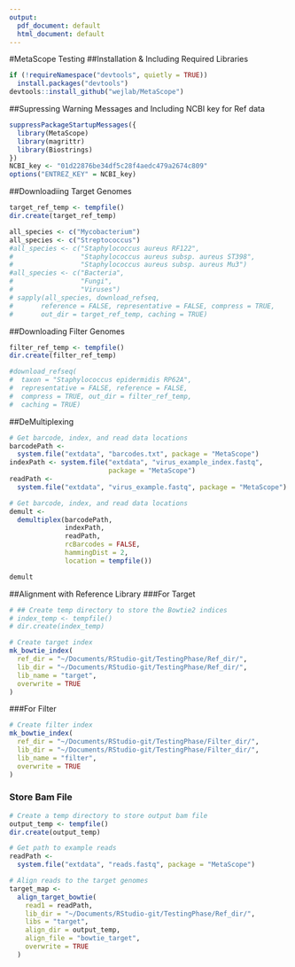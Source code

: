 ```yaml
---
output:
  pdf_document: default
  html_document: default
---
```

#MetaScope Testing
##Installation & Including Required Libraries
```r

if (!requireNamespace("devtools", quietly = TRUE))
  install.packages("devtools")
devtools::install_github("wejlab/MetaScope")

```

##Supressing Warning Messages and Including NCBI key for Ref data 
```r

suppressPackageStartupMessages({
  library(MetaScope)
  library(magrittr)
  library(Biostrings)
})
NCBI_key <- "01d22876be34df5c28f4aedc479a2674c809"
options("ENTREZ_KEY" = NCBI_key)

```

##Downloadiing Target Genomes
```r

target_ref_temp <- tempfile()
dir.create(target_ref_temp)

all_species <- c("Mycobacterium")
all_species <- c("Streptococcus")
#all_species <- c("Staphylococcus aureus RF122",
#                 "Staphylococcus aureus subsp. aureus ST398",
#                 "Staphylococcus aureus subsp. aureus Mu3")
#all_species <- c("Bacteria",
#                 "Fungi",
#                 "Viruses")
# sapply(all_species, download_refseq, 
#       reference = FALSE, representative = FALSE, compress = TRUE,
#       out_dir = target_ref_temp, caching = TRUE)

```

##Downloading Filter Genomes
```r

filter_ref_temp <- tempfile()
dir.create(filter_ref_temp)

#download_refseq(
#  taxon = "Staphylococcus epidermidis RP62A",
#  representative = FALSE, reference = FALSE,
#  compress = TRUE, out_dir = filter_ref_temp,
#  caching = TRUE)

```

##DeMultiplexing
```r

# Get barcode, index, and read data locations
barcodePath <-
  system.file("extdata", "barcodes.txt", package = "MetaScope")
indexPath <- system.file("extdata", "virus_example_index.fastq",
                         package = "MetaScope")
readPath <-
  system.file("extdata", "virus_example.fastq", package = "MetaScope")

# Get barcode, index, and read data locations
demult <-
  demultiplex(barcodePath,
              indexPath,
              readPath,
              rcBarcodes = FALSE,
              hammingDist = 2,
              location = tempfile())

demult

```

##Alignment with Reference Library
###For Target
```r

# ## Create temp directory to store the Bowtie2 indices
# index_temp <- tempfile()
# dir.create(index_temp)

# Create target index
mk_bowtie_index(
  ref_dir = "~/Documents/RStudio-git/TestingPhase/Ref_dir/",
  lib_dir = "~/Documents/RStudio-git/TestingPhase/Ref_dir/",
  lib_name = "target",
  overwrite = TRUE
)

```
###For Filter
```r

# Create filter index
mk_bowtie_index(
  ref_dir = "~/Documents/RStudio-git/TestingPhase/Filter_dir/",
  lib_dir = "~/Documents/RStudio-git/TestingPhase/Filter_dir/",
  lib_name = "filter",
  overwrite = TRUE
)

```
### Store Bam File
```r

# Create a temp directory to store output bam file
output_temp <- tempfile()
dir.create(output_temp)

# Get path to example reads
readPath <-
  system.file("extdata", "reads.fastq", package = "MetaScope")

# Align reads to the target genomes
target_map <-
  align_target_bowtie(
    read1 = readPath,
    lib_dir = "~/Documents/RStudio-git/TestingPhase/Ref_dir/",
    libs = "target",
    align_dir = output_temp,
    align_file = "bowtie_target",
    overwrite = TRUE
  )

```